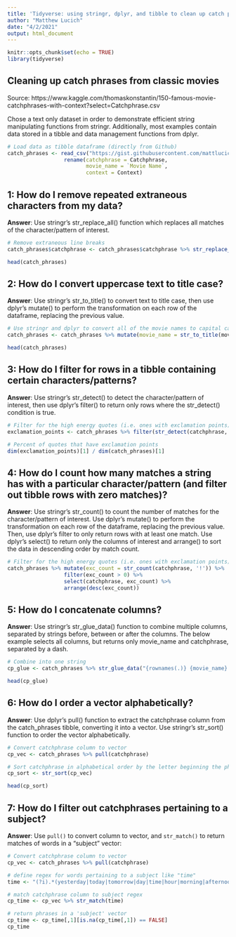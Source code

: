 ```yaml
---
title: 'Tidyverse: using stringr, dplyr, and tibble to clean up catch phrases'
author: "Matthew Lucich"
date: "4/2/2021"
output: html_document
---
```


```r
knitr::opts_chunk$set(echo = TRUE)
library(tidyverse)
```

## Cleaning up catch phrases from classic movies

Source: https://www.kaggle.com/thomaskonstantin/150-famous-movie-catchphrases-with-context?select=Catchphrase.csv 

Chose a text only dataset in order to demonstrate efficient string manipulating functions from stringr. Additionally, most examples contain data stored in a tibble and data management functions from dplyr.

```r

# Load data as tibble dataframe (directly from Github)
catch_phrases <- read_csv("https://gist.githubusercontent.com/mattlucich/afc4b9c362e303c1f6ba8880877f0b60/raw/a08a96361705b00c4ee8f4ec0b3d324f864ae419/catchphrase.csv") %>%
                  rename(catchphrase = Catchphrase, 
                         movie_name = `Movie Name`,
                         context = Context)

```


## 1: How do I remove repeated extraneous characters from my data?

**Answer**: Use stringr's str_replace_all() function which replaces all matches of the character/pattern of interest.

```r

# Remove extraneous line breaks
catch_phrases$catchphrase <- catch_phrases$catchphrase %>% str_replace_all("\n" , "")

head(catch_phrases)

```


## 2: How do I convert uppercase text to title case?

**Answer**: Use stringr's str_to_title() to convert text to title case, then use dplyr's mutate() to perform the transformation on each row of the dataframe, replacing the previous value.

```r

# Use stringr and dplyr to convert all of the movie names to capital case
catch_phrases <- catch_phrases %>% mutate(movie_name = str_to_title(movie_name))

head(catch_phrases)

```
 
 
## 3: How do I filter for rows in a tibble containing certain characters/patterns?

**Answer**: Use stringr's str_detect() to detect the character/pattern of interest, then use dplyr's filter() to return only rows where the str_detect() condition is true.

```r

# Filter for the high energy quotes (i.e. ones with exclamation points)
exclamation_points <- catch_phrases %>% filter(str_detect(catchphrase, '!') )

# Percent of quotes that have exclamation points
dim(exclamation_points)[1] / dim(catch_phrases)[1]

```


## 4: How do I count how many matches a string has with a particular character/pattern (and filter out tibble rows with zero matches)?

**Answer**: Use stringr's str_count() to count the number of matches for the character/pattern of interest. Use dplyr's mutate() to perform the transformation on each row of the dataframe, replacing the previous value. Then, use dplyr's filter to only return rows with at least one match. Use dplyr's select() to return only the columns of interest and arrange() to sort the data in descending order by match count.

```r

# Filter for the high energy quotes (i.e. ones with exclamation points)
catch_phrases %>% mutate(exc_count = str_count(catchphrase, '!')) %>% 
                  filter(exc_count > 0) %>% 
                  select(catchphrase, exc_count) %>%
                  arrange(desc(exc_count))

```


## 5: How do I concatenate columns?

**Answer**: Use stringr's str_glue_data() function to combine multiple columns, separated by strings before, between or after the columns. The below example selects all columns, but returns only movie_name and catchphrase, separated by a dash.

```r

# Combine into one string
cp_glue <- catch_phrases %>% str_glue_data("{rownames(.)} {movie_name} - {catchphrase}")

head(cp_glue)

```


## 6: How do I order a vector alphabetically?

**Answer**: Use dplyr's pull() function to extract the catchphrase column from the catch_phrases tibble, converting it into a vector. Use stringr's str_sort() function to order the vector alphabetically.

```r

# Convert catchphrase column to vector
cp_vec <- catch_phrases %>% pull(catchphrase)

# Sort catchphrase in alphabetical order by the letter beginning the phrase
cp_sort <- str_sort(cp_vec)

head(cp_sort)

```

## 7: How do I filter out catchphrases pertaining to a subject?

**Answer**: Use `pull()` to convert column to vector, and `str_match()` to return matches of words in a "subject" vector:

```r

# Convert catchphrase column to vector
cp_vec <- catch_phrases %>% pull(catchphrase)

# define regex for words pertaining to a subject like "time"
time <- "(?i).*(yesterday|today|tomorrow|day|time|hour|morning|afternoon|night|later|always).*"

# match catchphrase column to subject regex
cp_time <- cp_vec %>% str_match(time)

# return phrases in a 'subject' vector
cp_time <- cp_time[,1][is.na(cp_time[,1]) == FALSE]
cp_time


```